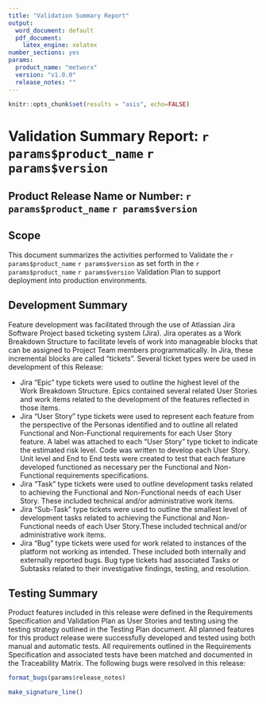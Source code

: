 ```yaml
---
title: "Validation Summary Report"
output:
  word_document: default
  pdf_document:
    latex_engine: xelatex
number_sections: yes
params:
  product_name: "metworx"
  version: "v1.0.0"
  release_notes: ""
---
```


```r
knitr::opts_chunk$set(results = "asis", echo=FALSE)
```

# Validation Summary Report: `r params$product_name` `r params$version`

## Product Release Name or Number: `r params$product_name` `r params$version`

## Scope
This document summarizes the activities performed to Validate the `r params$product_name` `r params$version` as set forth in the `r params$product_name` `r params$version` Validation Plan to support deployment into production environments. 

## Development Summary
Feature development was facilitated through the use of Atlassian Jira Software Project based ticketing system (Jira). Jira operates as a Work Breakdown Structure to facilitate levels of work into manageable blocks that can be assigned to Project Team members programmatically. In Jira, these incremental blocks are called “tickets”. Several ticket types were be used in development of this Release:

 * Jira “Epic” type tickets were used to outline the highest level of the Work Breakdown Structure. Epics contained several related User Stories and work items related to the development of the features reflected in those items. 
 * Jira “User Story” type tickets were used to represent each feature from the perspective of the Personas identified and to outline all related Functional and Non-Functional requirements for each User Story feature.  A label was attached to each “User Story” type ticket to indicate the estimated risk level.  Code was written to develop each User Story. Unit level and End to End tests were created to test that each feature developed functioned as necessary per the Functional and Non-Functional requirements specifications. 
 * Jira “Task” type tickets were used to outline development tasks related to achieving the Functional and Non-Functional needs of each User Story. These included technical and/or administrative work items.
 * Jira “Sub-Task” type tickets were used to outline the smallest level of development tasks related to achieving the Functional and Non-Functional needs of each User Story.These included technical and/or administrative work items.
 * Jira “Bug” type tickets were used for work related to instances of the platform not working as intended. These included both internally and externally reported bugs. Bug type tickets had associated Tasks or Subtasks related to their investigative findings, testing, and resolution. 

## Testing Summary
Product features included in this release were defined in the Requirements Specification and Validation Plan as User Stories and testing using the testing strategy outlined in the Testing Plan document. All planned features for this product release were successfully developed and tested using both manual and automatic tests. All requirements outlined in the Requirements Specification and associated tests have been matched and documented in the Traceability Matrix.  The following bugs were resolved in this release: 

```r
format_bugs(params$release_notes)
```

\newpage

```r
make_signature_line()
```

